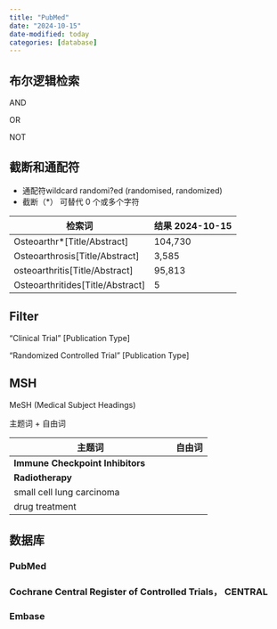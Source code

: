 ```yaml
---
title: "PubMed"
date: "2024-10-15"
date-modified: today
categories: [database]
---
```


## 布尔逻辑检索

AND

OR

NOT

## 截断和通配符

-   通配符wildcard randomi?ed (randomised, randomized)
-   截断（\*） 可替代 0 个或多个字符

| 检索词                             | 结果 2024-10-15 |
|------------------------------------|-----------------|
| Osteoarthr\*\[Title/Abstract\]     | 104,730         |
| Osteoarthrosis\[Title/Abstract\]   | 3,585           |
| osteoarthritis\[Title/Abstract\]   | 95,813          |
| Osteoarthritides\[Title/Abstract\] | 5               |

## Filter

"Clinical Trial" \[Publication Type\]

"Randomized Controlled Trial" \[Publication Type\]

## MSH

MeSH (Medical Subject Headings)

主题词 + 自由词

+--------------------------------------------------------------------------------------------------+---------------------+
| 主题词                                                                                           | 自由词              |
+==================================================================================================+=====================+
| **Immune Checkpoint Inhibitors**                                                                 |                     |
|                                                                                                  |                     |
+--------------------------------------------------------------------------------------------------+---------------------+
| **Radiotherapy**                                                                                 |                     |
|                                                                                                  |                     |
+--------------------------------------------------------------------------------------------------+---------------------+
| small cell lung carcinoma                                                                        |                     |
+--------------------------------------------------------------------------------------------------+---------------------+
| drug treatment                                                                                   |                     |
+--------------------------------------------------------------------------------------------------+---------------------+

## 数据库

### PubMed

### Cochrane Central Register of Controlled Trials， CENTRAL

### Embase
